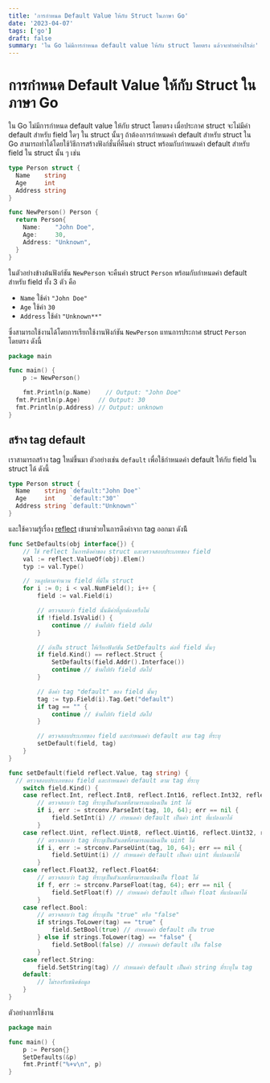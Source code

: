```yaml
---
title: 'การกำหนด Default Value ให้กับ Struct ในภาษา Go'
date: '2023-04-07'
tags: ['go']
draft: false
summary: 'ใน Go ไม่มีการกำหนด default value ให้กับ struct โดยตรง แล้วจะทำอย่างไรล่ะ'
---
```


# การกำหนด Default Value ให้กับ Struct ในภาษา Go

ใน Go ไม่มีการกำหนด default value ให้กับ struct โดยตรง เมื่อประกาศ struct จะไม่มีค่า default สำหรับ field ใดๆ ใน struct นั้นๆ ถ้าต้องการกำหนดค่า default สำหรับ struct ใน Go สามารถทำได้โดยใช้วิธีการสร้างฟังก์ชั่นที่คืนค่า struct พร้อมกับกำหนดค่า default สำหรับ field ใน struct นั้น ๆ เช่น

```go
type Person struct {
  Name    string
  Age     int
  Address string
}

func NewPerson() Person {
  return Person{
    Name:    "John Doe",
    Age:     30,
    Address: "Unknown",
  }
}
```

ในตัวอย่างข้างต้นฟังก์ชัน `NewPerson` จะคืนค่า struct `Person` พร้อมกับกำหนดค่า default สำหรับ field ทั้ง 3 ตัว คือ

- `Name` ใช้ค่า `"John Doe"`
- `Age` ใช้ค่า `30`
- `Address` ใช้ค่า `"Unknown**"`

ซึ่งสามารถใช้งานได้โดยการเรียกใช้งานฟังก์ชัน `NewPerson` แทนการประกาศ struct `Person` โดยตรง ดังนี้

```go
package main

func main() {
	p := NewPerson()

	fmt.Println(p.Name)    // Output: "John Doe"
  fmt.Println(p.Age)     // Output: 30
  fmt.Println(p.Address) // Output: unknown
}
```

## สร้าง tag default

เราสามารถสร้าง tag ใหม่ขึ้นมา ตัวอย่างเช่น `default` เพื่อใช้กำหนดค่า default ให้กับ field ใน struct ได้ ดังนี้

```go
type Person struct {
  Name    string `default:"John Doe"`
  Age     int    `default:"30"`
  Address string `default:"Unknown"`
}
```

และใช้ความรู้เรื่อง [reflect](https://somprasongd.work/blog/go/golang-reflect) เข้ามาช่วยในการดึงค่าจาก tag ออกมา ดังน้ี

```go
func SetDefaults(obj interface{}) {
	// ใช้ reflect ในการดึงค่าของ struct และตรวจสอบประเภทของ field
	val := reflect.ValueOf(obj).Elem()
	typ := val.Type()

	// วนลูปตามจำนวน field ที่มีใน struct
	for i := 0; i < val.NumField(); i++ {
		field := val.Field(i)

		// ตรวจสอบว่า field นั้นมีค่าที่ถูกต้องหรือไม่
		if !field.IsValid() {
			continue // ข้ามไปยัง field ถัดไป
		}

		// ถ้าเป็น struct ให้เรียกฟังก์ชัน SetDefaults ต่อที่ field นั้นๆ
		if field.Kind() == reflect.Struct {
			SetDefaults(field.Addr().Interface())
			continue // ข้ามไปยัง field ถัดไป
		}

		// ดึงค่า tag "default" ของ field นั้นๆ
		tag := typ.Field(i).Tag.Get("default")
		if tag == "" {
			continue // ข้ามไปยัง field ถัดไป
		}

		// ตรวจสอบประเภทของ field และกำหนดค่า default ตาม tag ที่ระบุ
		setDefault(field, tag)
	}
}

func setDefault(field reflect.Value, tag string) {
  // ตรวจสอบประเภทของ field และกำหนดค่า default ตาม tag ที่ระบุ
	switch field.Kind() {
	case reflect.Int, reflect.Int8, reflect.Int16, reflect.Int32, reflect.Int64:
		// ตรวจสอบว่า tag ที่ระบุเป็นตัวเลขที่สามารถแปลงเป็น int ได้
		if i, err := strconv.ParseInt(tag, 10, 64); err == nil {
			field.SetInt(i) // กำหนดค่า default เป็นค่า int ที่แปลงมาได้
		}
	case reflect.Uint, reflect.Uint8, reflect.Uint16, reflect.Uint32, reflect.Uint64:
		// ตรวจสอบว่า tag ที่ระบุเป็นตัวเลขที่สามารถแปลงเป็น uint ได้
		if i, err := strconv.ParseUint(tag, 10, 64); err == nil {
			field.SetUint(i) // กำหนดค่า default เป็นค่า uint ที่แปลงมาได้
		}
	case reflect.Float32, reflect.Float64:
		// ตรวจสอบว่า tag ที่ระบุเป็นตัวเลขที่สามารถแปลงเป็น float ได้
		if f, err := strconv.ParseFloat(tag, 64); err == nil {
			field.SetFloat(f) // กำหนดค่า default เป็นค่า float ที่แปลงมาได้
		}
	case reflect.Bool:
		// ตรวจสอบว่า tag ที่ระบุเป็น "true" หรือ "false"
		if strings.ToLower(tag) == "true" {
			field.SetBool(true) // กำหนดค่า default เป็น true
		} else if strings.ToLower(tag) == "false" {
			field.SetBool(false) // กำหนดค่า default เป็น false
		}
	case reflect.String:
		field.SetString(tag) // กำหนดค่า default เป็นค่า string ที่ระบุใน tag
	default:
		// ไม่รองรับชนิดข้อมูล
	}
}
```

ตัวอย่างการใช้งาน

```go
package main

func main() {
	p := Person{}
	SetDefaults(&p)
	fmt.Printf("%+v\n", p)
}
```
